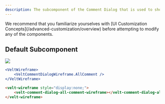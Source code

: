 ```yaml
---
description: The subcomponent of the Comment Dialog that is used to show the All Comments button that opens the Comments Sidebar
---
```


<Note>
We recommend that you familiarize yourselves with [UI Customization Concepts](/advanced-customization/overview) before attempting to modify any of the components.
</Note>


## Default Subcomponent

![](/images/customization/velt-comment-dialog-sub-8.png)

<RequestExample>

```jsx React / Next.js
<VeltWireframe>
    <VeltCommentDialogWireframe.AllComment />
</VeltWireframe>
```

```HTML HTML 
<velt-wireframe style="display:none;">
    <velt-comment-dialog-all-comment-wireframe></velt-comment-dialog-all-comment-wireframe>
</velt-wireframe>
```
</RequestExample>

